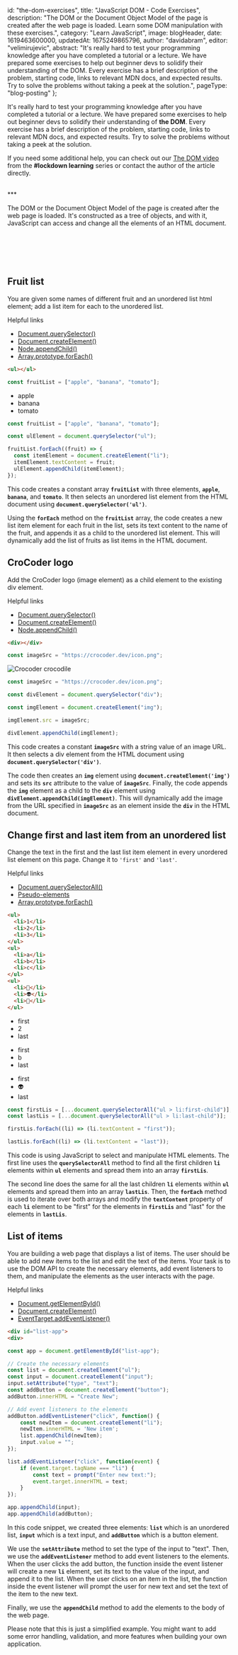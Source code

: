 
  id: "the-dom-exercises",
  title: "JavaScript DOM - Code Exercises",
  description:
    "The DOM or the Document Object Model of the page is created after the web page is loaded. Learn some DOM manipulation with these exercises.",
  category: "Learn JavaScript",
  image: blogHeader,
  date: 1619463600000,
  updatedAt: 1675249865796,
  author: "davidabram",
  editor: "velimirujevic",
  abstract:
    "It's really hard to test your programming knowledge after you have completed a tutorial or a lecture. We have prepared some exercises to help out beginner devs to solidify their understanding of the DOM. Every exercise has a brief description of the problem, starting code, links to relevant MDN docs, and expected results. Try to solve the problems without taking a peek at the solution.",
  pageType: "blog-posting"
};

It's really hard to test your programming knowledge after you have completed a tutorial or a lecture. We have prepared some exercises to help out beginner devs to solidify their understanding of **the DOM**. Every exercise has a brief description of the problem, starting code, links to relevant MDN docs, and expected results. Try to solve the problems without taking a peek at the solution.

If you need some additional help, you can check out our [The DOM video](https://youtu.be/TWV2qERCPG4) from the **#lockdown learning** series or contact the author of the article directly.

<br />
***
<br />

The DOM or the Document Object Model of the page is created after the web page is loaded. It's constructed as a tree of objects, and with it, JavaScript can access and change all the elements of an HTML document.

<br />
<br />

<ContentTable tocData={props.toc} />

<br />
<br />

## Fruit list

You are given some names of different fruit and an unordered list html element; add a list item for each to the unordered list.

<NonHSubtitle>Helpful links</NonHSubtitle>

- [Document.querySelector()](https://developer.mozilla.org/en-US/docs/Web/API/Document/querySelector)
- [Document.createElement()](https://developer.mozilla.org/en-US/docs/Web/API/Document/createElement)
- [Node.appendChild()](https://developer.mozilla.org/en-US/docs/Web/API/Node/appendChild)
- [Array.prototype.forEach()](https://developer.mozilla.org/en-US/docs/Web/JavaScript/Reference/Global_Objects/Array/forEach)

<Row>

  <Column>

```html
<ul></ul>
```

```javascript
const fruitList = ["apple", "banana", "tomato"];
```

  </Column>

  <Column>

<Demo>
  <ul>
    <li>apple</li>
    <li>banana</li>
    <li>tomato</li>
  </ul>
</Demo>

  </Column>

</Row>

<ListToggle title="Solution">

```javascript
const fruitList = ["apple", "banana", "tomato"];

const ulElement = document.querySelector("ul");

fruitList.forEach((fruit) => {
  const itemElement = document.createElement("li");
  itemElement.textContent = fruit;
  ulElement.appendChild(itemElement);
});
```

This code creates a constant array **`fruitList`** with three elements, **`apple`**, **`banana`**, and **`tomato`**. It then selects an unordered list element from the HTML document using **`document.querySelector('ul')`**.

Using the **`forEach`** method on the **`fruitList`** array, the code creates a new list item element for each fruit in the list, sets its text content to the name of the fruit, and appends it as a child to the unordered list element. This will dynamically add the list of fruits as list items in the HTML document.

</ListToggle>

## CroCoder logo

Add the CroCoder logo (image element) as a child element to the existing div element.

<NonHSubtitle>Helpful links</NonHSubtitle>

- [Document.querySelector()](https://developer.mozilla.org/en-US/docs/Web/API/Document/querySelector)
- [Document.createElement()](https://developer.mozilla.org/en-US/docs/Web/API/Document/createElement)
- [Node.appendChild()](https://developer.mozilla.org/en-US/docs/Web/API/Node/appendChild)

<Row>

  <Column>

```html
<div></div>
```

```javascript
const imageSrc = "https://crocoder.dev/icon.png";
```

  </Column>

  <Column>

<Demo>
  <div>
    <img
      style={{ height: "30%" }}
      src="https://crocoder.dev/icon.png"
      alt="Crocoder crocodile"
    />
  </div>
</Demo>

  </Column>

</Row>

<ListToggle title="Solution">

```javascript
const imageSrc = "https://crocoder.dev/icon.png";

const divElement = document.querySelector("div");

const imgElement = document.createElement("img");

imgElement.src = imageSrc;

divElement.appendChild(imgElement);
```

This code creates a constant **`imageSrc`** with a string value of an image URL. It then selects a div element from the HTML document using **`document.querySelector('div')`**.

The code then creates an **`img`** element using **`document.createElement('img')`** and sets its **`src`** attribute to the value of **`imageSrc`**. Finally, the code appends the **`img`** element as a child to the **`div`** element using **`divElement.appendChild(imgElement)`**. This will dynamically add the image from the URL specified in **`imageSrc`** as an element inside the **`div`** in the HTML document.

</ListToggle>

## Change first and last item from an unordered list

Change the text in the first and the last list item element in every unordered list element on this page. Change it to `'first'` and `'last'`.

<NonHSubtitle>Helpful links</NonHSubtitle>

- [Document.querySelectorAll()](https://developer.mozilla.org/en-US/docs/Web/API/Document/querySelectorAll)
- [Pseudo-elements](https://developer.mozilla.org/en-US/docs/Web/CSS/Pseudo-elements)
- [Array.prototype.forEach()](https://developer.mozilla.org/en-US/docs/Web/JavaScript/Reference/Global_Objects/Array/forEach)

<Row>

  <Column>

```html
<ul>
  <li>1</li>
  <li>2</li>
  <li>3</li>
</ul>
<ul>
  <li>a</li>
  <li>b</li>
  <li>c</li>
</ul>
<ul>
  <li>👻</li>
  <li>👽</li>
  <li>🦁</li>
</ul>
```

  </Column>

  <Column>

<Demo>
  <div>
    <ul>
      <li>first</li>
      <li>2</li>
      <li>last</li>
    </ul>
    <ul>
      <li>first</li>
      <li>b</li>
      <li>last</li>
    </ul>
    <ul>
      <li>first</li>
      <li>👽</li>
      <li>last</li>
    </ul>
  </div>
</Demo>

  </Column>

</Row>

<ListToggle title="Solution">

```javascript
const firstLis = [...document.querySelectorAll("ul > li:first-child")];
const lastLis = [...document.querySelectorAll("ul > li:last-child")];

firstLis.forEach((li) => (li.textContent = "first"));

lastLis.forEach((li) => (li.textContent = "last"));
```

This code is using JavaScript to select and manipulate HTML elements. The first line uses the **`querySelectorAll`** method to find all the first children **`li`** elements within **`ul`** elements and spread them into an array **`firstLis`**.

The second line does the same for all the last children **`li`** elements within **`ul`** elements and spread them into an array **`lastLis`**. Then, the **`forEach`** method is used to iterate over both arrays and modify the **`textContent`** property of each **`li`** element to be "first" for the elements in **`firstLis`** and "last" for the elements in **`lastLis`**.

</ListToggle>


## List of items

You are building a web page that displays a list of items. The user should be able to add new items to the list and edit the text of the items. Your task is to use the DOM API to create the necessary elements, add event listeners to them, and manipulate the elements as the user interacts with the page.

<NonHSubtitle>Helpful links</NonHSubtitle>

- [Document.getElementById()](https://developer.mozilla.org/en-US/docs/Web/API/Document/getElementById)
- [Document.createElement()](https://developer.mozilla.org/en-US/docs/Web/API/Document/createElement)
- [EventTarget.addEventListener()](https://developer.mozilla.org/en-US/docs/Web/API/EventTarget/addEventListener)


<Row>

  <Column>

```html
<div id="list-app">
<div>
```

  </Column>

  <Column>

<Demo>

  <Island deferUntil="visible">
    <ListOfItemsDemo />
  </Island>

</Demo>

  </Column>

</Row>

<ListToggle title="Solution">

```javascript
const app = document.getElementById("list-app");

// Create the necessary elements
const list = document.createElement("ul");
const input = document.createElement("input");
input.setAttribute("type", "text");
const addButton = document.createElement("button");
addButton.innerHTML = "Create New";

// Add event listeners to the elements
addButton.addEventListener("click", function() {
    const newItem = document.createElement("li");
    newItem.innerHTML = 'New item';
    list.appendChild(newItem);
    input.value = "";
});

list.addEventListener("click", function(event) {
    if (event.target.tagName === "li") {
        const text = prompt("Enter new text:");
        event.target.innerHTML = text;
    }
});

app.appendChild(input);
app.appendChild(addButton);
```

In this code snippet, we created three elements: **`list`** which is an unordered list, **`input`** which is a text input, and **`addButton`** which is a button element.

We use the **`setAttribute`** method to set the type of the input to "text". Then, we use the **`addEventListener`** method to add event listeners to the elements. When the user clicks the add button, the function inside the event listener will create a new **`li`** element, set its text to the value of the input, and append it to the list. When the user clicks on an item in the list, the function inside the event listener will prompt the user for new text and set the text of the item to the new text.

Finally, we use the **`appendChild`** method to add the elements to the body of the web page.

Please note that this is just a simplified example. You might want to add some error handling, validation, and more features when building your own application.

</ListToggle>

